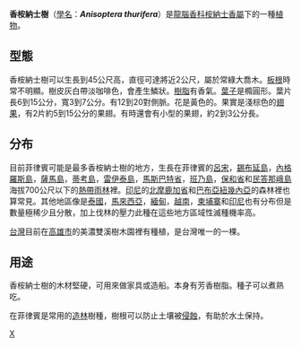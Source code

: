 {{Speciesbox
| taxon = Anisoptera(植物) thurifera
| binomial_authority = (Blanco) Blume
| status = VU
| status_system = IUCN3.1
| synonyms = ''Anisoptera brunnea''
}}
'''香桉納士樹'''（[[學名|學名]]：'''''Anisoptera thurifera'''''）是[[龍腦香科|龍腦香科]][[桉納士香屬|桉納士香屬]]下的一種[[植物|植物]]。

== 型態 ==
香桉納士樹可以生長到45公尺高，直徑可達將近2公尺，屬於常綠大喬木。[[板根|板根]]時常不明顯。樹皮灰白帶淡咖啡色，會產生鱗狀。[[樹脂|樹脂]]有香氣。[[葉子|葉子]]是橢圓形。葉片長6到15公分，寬3到7公分。有12到20對側脈。花是黃色的。果實是淺棕色的[[翅果|翅果]]，有2片約5到15公分的果翅。有時還會有小型的果翅，約2到3公分長。

== 分布 ==
目前菲律賓可能是最多香桉納士樹的地方，生長在菲律賓的[[呂宋|呂宋]]，[[錫布延島|錫布延島]]，[[內格羅斯島|內格羅斯島]]，[[薩馬島|薩馬島]]，[[蒂考島|蒂考島]]，[[雷伊泰島|雷伊泰島]]，[[馬斯巴特省|馬斯巴特省]]，[[班乃島|班乃島]]，[[保和省|保和省]]和[[民答那峨島|民答那峨島]]海拔700公尺以下的[[熱帶雨林|熱帶雨林]]裡。[[印尼|印尼]]的[[北摩鹿加省|北摩鹿加省]]和[[巴布亞紐幾內亞|巴布亞紐幾內亞]]的森林裡也算常見。其他地區像是[[泰國|泰國]]，[[馬來西亞|馬來西亞]]，[[緬甸|緬甸]]，[[越南|越南]]，[[柬埔寨|柬埔寨]]和[[印尼|印尼]]也有分布但是數量極稀少且分散，加上伐林的壓力此種在這些地方區域性滅種機率高。

[[台灣|台灣]]目前在[[高雄市|高雄市]]的美濃雙溪樹木園裡有種植，是台灣唯一的一棵。

== 用途 ==
香桉納士樹的木材堅硬，可用來做家具或造船。本身有芳香樹脂。種子可以煮熟吃。

在菲律賓是常用的[[造林|造林]]樹種，樹根可以防止土壤被[[侵蝕|侵蝕]]，有助於水土保持。

{{Taxonbar}}
[[Category:桉納士香屬|X]]